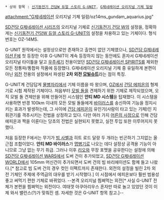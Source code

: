  * 상위 항목 : [[신기동전기 건담W 듀얼 스토리 G-UNIT]], [[G제네레이션 오리지널 기체 일람]]

attachment:"G제네레이션 오리지널 기체 일람/oz14ms_gundam_aquarius.jpg"

[[SD건담 G제네레이션 시리즈]]의 오리지널 기체로 [[신기동전기 건담 W]]의 설정을, 정확하게는 [[신기동전기 건담W 듀얼 스토리 G-UNIT]]의 설정을 차용하고 있는 기체이다. 형식번호는 OZ-14MS.

G-UNIT 원작에서는 설정상으로만 존재하고 출연이 없던 기체였으나, [[SD건담 G제네레이션 F]]에 첫 등장한 이후 G-UNIT이 계속 등장하지 않는 동안에도 혼자서 G제네레이션 오리지널 타이틀을 달고 [[우주세기]] 전용이었던 [[SD건담 G제네레이션 SPIRITS]]를 제외한 모든 정통파/통합파 작품에 등장했다. G제네레이션 오리지널 기체 중 유일하게 본편이 아닌 [[외전]] 전용의 설정에서 파생된 '''2차 외전 [[모빌슈트]]'''라는 점이 특징.

G-UNIT계 건담답게 [[물병자리]]에서 기체 이름을 따 왔으며, [[OZ]]에서 [[건담 에피온]]의 형제기로 시험 제작된 기체이다. 처음부터 [[모빌 돌]]을 견제하기 위한 기체로 제작되었으며, 오직 모빌 돌 견제만을 위해 만들어진 시스템인  '''안티 MD 시스템'''을 탑재했다. 이 시스템을 사용하면 반경 100km 이내의 모든 모빌 돌들에게 [[바이러스]]를 송신하여 기능을 정지시키는 효과가 발생하는데, 그 사이에 [[건담 에피온]]이 유인기(사람이 타고 있는 기체)인 지휘관기를 격추시키는 전법을 상정하고 있다. 다만 여러 가지 [[어른의 사정]]으로 인해 건담 에피온과 짝을 이룬다는 당초의 전법은 실현되지 못했고, 실전 투입 또한 이루어지지 못했다.

처음 등장한 F에서는 무기가 [[빔 사벨]]과 히트 로드 달랑 두 개라는 빈곤하기 그지없는 올근접 조합이었다. '''안티 MD 바이러스'''가 [[맵병기]]로 나오는 데다 설정상 공격용 기능이 아니므로 그냥 없는 무기 취급. 그러나 이후 [[리오]]와 무장 포맷을 공유한다는 설정에 의해 [[SD건담 G제네레이션 WARS]]에서 도버 건이 추가되었고, [[SD건담 G제네레이션 WORLD]]에서 105mm 머신건이 추가되면서 도버 건의 빔 바리에이션도 함께 들고 나왔다.[* 참고로 빔 도버 건의 경우 컷인 이펙트까지 존재한다. 외전의 설정을 빌린 2차 외전 기체인 주제에 주역급의 대우를 받기 시작했다.] 이 시점에서 에피온보다 훨씬 범용성 좋고 써먹기 편한 기체로 바뀌었다. --본격 오리지널 찜쪄먹는 외전[* 사실 G-UNIT 전체가 본편을 찜쪄먹는 외전이다. 여태껏 아쿠아리우스 혼자만 따로 놀고 있었던 것이 이제 와서 밸런스(?)가 맞춰진 셈. 자세한 것은 G-UNIT 항목 참고.]--
